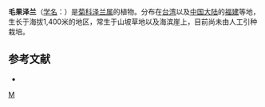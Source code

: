 {{Speciesbox 
| taxon = Eupatorium shimadai
| authority = Kitam.
}}

'''毛果泽兰'''（[[学名|学名]]：{{lang|la|''Eupatorium shimadai''}}）是[[菊科|菊科]][[泽兰属|泽兰属]]的植物。分布在[[台湾|台湾]]以及[[中国大陆|中国大陆]]的[[福建|福建]]等地，生长于海拔1,400米的地区，常生于山坡草地以及海滨崖上，目前尚未由人工引种栽培。

== 参考文献 ==
<div class="references-small">
* {{cite web| url =http://www.bioinfo.cn/db05/KmzwSpecies.php?action=view&id=4861| title =毛果泽兰| work =《中国高等植物数据库全库》| publisher =中国科学院微生物研究所| author =昆明植物研究所| accessdate =2009-02-25| deadurl =yes| archiveurl =https://web.archive.org/web/20160305042945/http://www.bioinfo.cn/db05/KmzwSpecies.php?action=view&id=4861| archivedate =2016-03-05}}
</div>
{{Taxonbar|from=Q11127255}}

[[Category:泽兰属|M]]


{{植物小作品}}